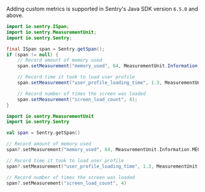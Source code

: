 Adding custom metrics is supported in Sentry's Java SDK version `6.5.0` and above.

```java {tabTitle:Java}
import io.sentry.ISpan;
import io.sentry.MeasurementUnit;
import io.sentry.Sentry;

final ISpan span = Sentry.getSpan();
if (span != null) {
    // Record amount of memory used
    span.setMeasurement("memory_used", 64, MeasurementUnit.Information.MEGABYTE);

    // Record time it took to load user profile
    span.setMeasurement("user_profile_loading_time", 1.3, MeasurementUnit.Duration.SECOND);

    // Record number of times the screen was loaded
    span.setMeasurement("screen_load_count", 4);
}
```


```kotlin {tabTitle:Kotlin}
import io.sentry.MeasurementUnit
import io.sentry.Sentry

val span = Sentry.getSpan()

// Record amount of memory used
span?.setMeasurement("memory_used", 64, MeasurementUnit.Information.MEGABYTE)

// Record time it took to load user profile
span?.setMeasurement("user_profile_loading_time", 1.3, MeasurementUnit.Duration.SECOND)

// Record number of times the screen was loaded
span?.setMeasurement("screen_load_count", 4)
```
